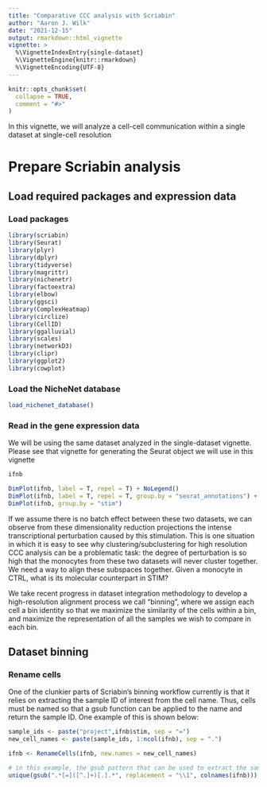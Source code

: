 ```yaml
---
title: "Comparative CCC analysis with Scriabin"
author: "Aaron J. Wilk"
date: "2021-12-15"
output: rmarkdown::html_vignette
vignette: >
  %\VignetteIndexEntry{single-dataset}
  %\VignetteEngine{knitr::rmarkdown}
  %\VignetteEncoding{UTF-8}
---
```


```r
knitr::opts_chunk$set(
  collapse = TRUE,
  comment = "#>"
)
```

In this vignette, we will analyze a cell-cell communication within a single dataset at single-cell resolution

# Prepare Scriabin analysis

## Load required packages and expression data

### Load packages

```r
library(scriabin)
library(Seurat)
library(plyr)
library(dplyr)
library(tidyverse)
library(magrittr)
library(nichenetr)
library(factoextra)
library(elbow)
library(ggsci)
library(ComplexHeatmap)
library(circlize)
library(CellID)
library(ggalluvial)
library(scales)
library(networkD3)
library(clipr)
library(ggplot2)
library(cowplot)
```

### Load the NicheNet database

```r
load_nichenet_database()
```


### Read in the gene expression data

We will be using the same dataset analyzed in the single-dataset vignette. Please see that vignette for generating the Seurat object we will use in this vignette

```r
ifnb

DimPlot(ifnb, label = T, repel = T) + NoLegend()
DimPlot(ifnb, label = T, repel = T, group.by = "seurat_annotations") + NoLegend()
DimPlot(ifnb, group.by = "stim")
```

If we assume there is no batch effect between these two datasets, we can observe from these dimensionality reduction projections the intense transcriptional perturbation caused by this stimulation. This is one situation in which it is easy to see why clustering/subclustering for high resolution CCC analysis can be a problematic task: the degree of perturbation is so high that the monocytes from these two datasets will never cluster together. We need a way to align these subspaces together. Given a monocyte in CTRL, what is its molecular counterpart in STIM? 

We take recent progress in dataset integration methodology to develop a high-resolution alignment process we call "binning", where we assign each cell a bin identity so that we maximize the similarity of the cells within a bin, and maximize the representation of all the samples we wish to compare in each bin. 

## Dataset binning

### Rename cells

One of the clunkier parts of Scriabin's binning workflow currently is that it relies on extracting the sample ID of interest from the cell name. Thus, cells must be named so that a gsub function can be applied to the name and return the sample ID. One example of this is shown below:

```r
sample_ids <- paste("project",ifnb$stim, sep = "=")
new_cell_names <- paste(sample_ids, 1:ncol(ifnb), sep = ".")

ifnb <- RenameCells(ifnb, new.names = new_cell_names)

# in this example, the gsub pattern that can be used to extract the sample ID is: ".*[=]([^.]+)[.].*"
unique(gsub(".*[=]([^.]+)[.].*", replacement = "\\1", colnames(ifnb)))
```


